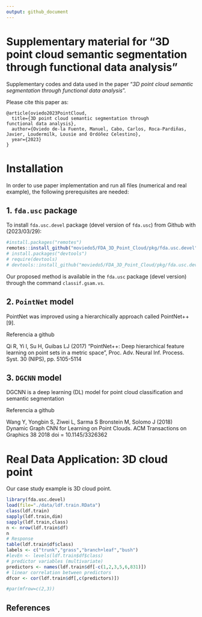 ```yaml
---
output: github_document
---
```


#  Supplementary material for "3D point cloud semantic segmentation through functional data analysis"

Supplementary codes and data used in the paper "*3D point cloud semantic segmentation through functional data analysis*".


Please cite this paper as:

```
@article{oviedo2023PointCloud,
  title={3D point cloud semantic segmentation through
functional data analysis},
  author={Oviedo de-la Fuente, Manuel, Cabo, Carlos, Roca-Pardiñas, Javier, Loudermilk, Lousie and Ordóñez Celestino},
  year={2023}
}
```

# Installation  
In order to use paper implementation and run all files (numerical and real example), the following prerequisites are needed:


## 1. `fda.usc` package
To install `fda.usc.devel` package (devel version of `fda.usc`) from Github with (2023/03/29):

```r
#install.packages("remotes")
remotes::install_github("moviedo5/FDA_3D_Point_Cloud/pkg/fda.usc.devel")
# install.packages("devtools")
# require(devtools)
# devtools::install_github("moviedo5/FDA_3D_Point_Cloud/pkg/fda.usc.devel")
```


Our proposed method is  available in the `fda.usc` package (devel version) through the command  `classif.gsam.vs`.


## 2. `PointNet` model 

PointNet was improved using a hierarchically approach called PointNet++ [9].

Referencia a github

Qi R, Yi l, Su H, Guibas LJ (2017) "PointNet++: Deep hierarchical
feature learning on point sets in a metric space", Proc. Adv. Neural Inf.
Process. Syst. 30 (NIPS), pp. 5105-5114


##  3. `DGCNN` model

DGCNN is a deep learning (DL) model for point cloud classification and semantic segmentation

Referencia a github

Wang Y, Yongbin S, Ziwei L, Sarma S Bronstein M, Solomo J (2018)
Dynamic Graph CNN for Learning on Point Clouds. ACM Transactions
on Graphics 38 2018 doi = 10.1145/3326362

<!--# Simulation (Numerical Studies)

+ `./inst/script/Simulation.R`: Code for main simulation.
  
```r
library(fda.usc.devel)
# source("./R/Simulation.R")
```
-->

# Real Data Application: 3D cloud point

Our case study example is 3D cloud point.


```r
library(fda.usc.devel)
load(file="./data/ldf.train.RData")
class(ldf.train)
sapply(ldf.train,dim)
sapply(ldf.train,class)
n <- nrow(ldf.train$df)
n
# Response
table(ldf.train$df$class)
labels <- c("trunk","grass","branch+leaf","bush")
#levEn <- levels(ldf.train$df$class)
# predictor variables (multivariate)
predictors <- names(ldf.train$df[-c(1,2,3,5,6,831)])
# linear correlation between predictors
dfcor <- cor(ldf.train$df[,c(predictors)])
```

```r
#par(mfrow=c(2,3))
```

 

## References

